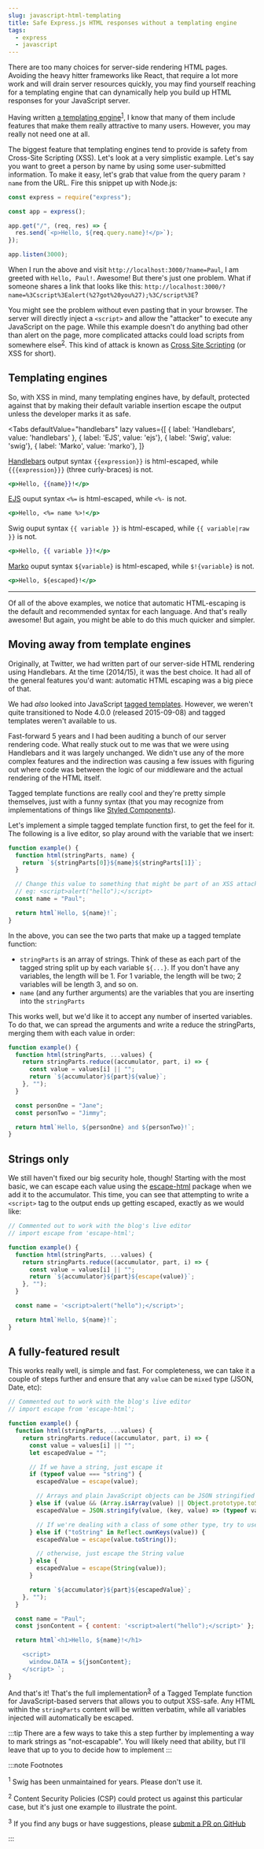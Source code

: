 ```yaml
---
slug: javascript-html-templating
title: Safe Express.js HTML responses without a templating engine
tags:
  - express
  - javascript
---
```



There are too many choices for server-side rendering HTML pages. Avoiding the heavy hitter frameworks like React, that require a lot more work and will drain server resources quickly, you may find yourself reaching for a templating engine that can dynamically help you build up HTML responses for your JavaScript server.

Having written [a templating engine](https://github.com/paularmstrong/swig)<sup>[1](#footnote-1)</sup>, I know that many of them include features that make them really attractive to many users. However, you may really not need one at all.

<!-- truncate -->

The biggest feature that templating engines tend to provide is safety from Cross-Site Scripting (XSS). Let's look at a very simplistic example. Let's say you want to greet a person by name by using some user-submitted information. To make it easy, let's grab that value from the query param `?name` from the URL. Fire this snippet up with Node.js:

```js
const express = require("express");

const app = express();

app.get("/", (req, res) => {
  res.send(`<p>Hello, ${req.query.name}!</p>`);
});

app.listen(3000);
```

When I run the above and visit `http://localhost:3000/?name=Paul`, I am greeted with `Hello, Paul!`. Awesome! But there's just one problem. What if someone shares a link that looks like this: `http://localhost:3000/?name=%3Cscript%3Ealert(%27got%20you%27);%3C/script%3E`?

You might see the problem without even pasting that in your browser. The server will directly inject a `<script>` and allow the "attacker" to execute any JavaScript on the page. While this example doesn't do anything bad other than alert on the page, more complicated attacks could load scripts from somewhere else<sup>[2](#footnote-2)</sup>. This kind of attack is known as [Cross Site Scripting](https://owasp.org/www-community/attacks/xss/) (or XSS for short).

## Templating engines

So, with XSS in mind, many templating engines have, by default, protected against that by making their default variable insertion escape the output unless the developer marks it as safe.

<Tabs
  defaultValue="handlebars"
  lazy
  values={[
    { label: 'Handlebars', value: 'handlebars' },
    { label: 'EJS', value: 'ejs'},
    { label: 'Swig', value: 'swig'},
    { label: 'Marko', value: 'marko'},
  ]}
>
  <TabItem value="handlebars">

[Handlebars](https://handlebarsjs.com/guide/#html-escaping) output syntax `{{expression}}` is html-escaped, while `{{{expression}}}` (three curly-braces) is not.

```handlebars
<p>Hello, {{name}}!</p>
```

  </TabItem>
  <TabItem value="ejs">

[EJS](https://ejs.co/#features) ouput syntax `<%=` is html-escaped, while `<%-` is not.

```handlebars
<p>Hello, <%= name %>!</p>
```

 </TabItem>
  <TabItem value="swig">

Swig ouput syntax `{{ variable }}` is html-escaped, while `{{ variable|raw }}` is not.

```handlebars
<p>Hello, {{ variable }}!</p>
```

 </TabItem>
  <TabItem value="marko">

[Marko](https://markojs.com/docs/syntax/) ouput syntax `${variable}` is html-escaped, while `$!{variable}` is not.

```handlebars
<p>Hello, ${escaped}!</p>
```

 </TabItem>
</Tabs>

---

Of all of the above examples, we notice that automatic HTML-escaping is the default and recommended syntax for each language. And that's really awesome! But again, you might be able to do this much quicker and simpler.

## Moving away from template engines

Originally, at Twitter, we had written part of our server-side HTML rendering using Handlebars. At the time (2014/15), it was the best choice. It had all of the general features you'd want: automatic HTML escaping was a big piece of that.

We had _also_ looked into JavaScript [tagged templates](https://developer.mozilla.org/en-US/docs/Web/JavaScript/Reference/Template_literals#Tagged_templates). However, we weren't quite transitioned to Node 4.0.0 (released 2015-09-08) and tagged templates weren't available to us.

Fast-forward 5 years and I had been auditing a bunch of our server rendering code. What really stuck out to me was that we were using Handlebars and it was largely unchanged. We didn't use any of the more complex features and the indirection was causing a few issues with figuring out where code was between the logic of our middleware and the actual rendering of the HTML itself.

Tagged template functions are really cool and they're pretty simple themselves, just with a funny syntax (that you may recognize from implementations of things like [Styled Components](https://styled-components.com/)).

Let's implement a simple tagged template function first, to get the feel for it. The following is a live editor, so play around with the variable that we insert:

```js live
function example() {
  function html(stringParts, name) {
    return `${stringParts[0]}${name}${stringParts[1]}`;
  }

  // Change this value to something that might be part of an XSS attack
  // eg: <script>alert("hello");</script>
  const name = "Paul";

  return html`Hello, ${name}!`;
}
```

In the above, you can see the two parts that make up a tagged template function:

- `stringParts` is an array of strings. Think of these as each part of the tagged string split up by each variable `${...}`. If you don't have any variables, the length will be 1. For 1 variable, the length will be two; 2 variables will be length 3, and so on.
- `name` (and any further arguments) are the variables that you are inserting into the `stringParts`

This works well, but we'd like it to accept any number of inserted variables. To do that, we can spread the arguments and write a reduce the stringParts, merging them with each value in order:

```js live
function example() {
  function html(stringParts, ...values) {
    return stringParts.reduce((accumulator, part, i) => {
      const value = values[i] || "";
      return `${accumulator}${part}${value}`;
    }, "");
  }

  const personOne = "Jane";
  const personTwo = "Jimmy";

  return html`Hello, ${personOne} and ${personTwo}!`;
}
```

## Strings only

We still haven't fixed our big security hole, though! Starting with the most basic, we can escape each value using the [escape-html](https://github.com/component/escape-html) package when we add it to the accumulator. This time, you can see that attempting to write a `<script>` tag to the output ends up getting escaped, exactly as we would like:

```js live
// Commented out to work with the blog's live editor
// import escape from 'escape-html';

function example() {
  function html(stringParts, ...values) {
    return stringParts.reduce((accumulator, part, i) => {
      const value = values[i] || "";
      return `${accumulator}${part}${escape(value)}`;
    }, "");
  }

  const name = '<script>alert("hello");</script>';

  return html`Hello, ${name}!`;
}
```

## A fully-featured result

This works really well, is simple and fast. For completeness, we can take it a couple of steps further and ensure that any `value` can be `mixed` type (JSON, Date, etc):

```js live
// Commented out to work with the blog's live editor
// import escape from 'escape-html';

function example() {
  function html(stringParts, ...values) {
    return stringParts.reduce((accumulator, part, i) => {
      const value = values[i] || "";
      let escapedValue = "";

      // If we have a string, just escape it
      if (typeof value === "string") {
        escapedValue = escape(value);

        // Arrays and plain JavaScript objects can be JSON stringified with a custom function to ensure each individual value gets escaped
      } else if (value && (Array.isArray(value) || Object.prototype.toString.call(value) === "[object Object]")) {
        escapedValue = JSON.stringify(value, (key, value) => (typeof value === "string" ? escape(value) : value));

        // If we're dealing with a class of some other type, try to use the `toString` method
      } else if ("toString" in Reflect.ownKeys(value)) {
        escapedValue = escape(value.toString());

        // otherwise, just escape the String value
      } else {
        escapedValue = escape(String(value));
      }

      return `${accumulator}${part}${escapedValue}`;
    }, "");
  }

  const name = "Paul";
  const jsonContent = { content: '<script>alert("hello");</script>' };

  return html`<h1>Hello, ${name}!</h1>

    <script>
      window.DATA = ${jsonContent};
    </script> `;
}
```

And that's it! That's the full implementation<sup>[3](#footnote-3)</sup> of a Tagged Template function for JavaScript-based servers that allows you to output XSS-safe. Any HTML within the `stringParts` content will be written verbatim, while all variables injected will automatically be escaped.

:::tip
There are a few ways to take this a step further by implementing a way to mark strings as "not-escapable". You will likely need that ability, but I'll leave that up to you to decide how to implement
:::

:::note Footnotes

<sup id="footnote-1">1</sup> Swig has been unmaintained for years. Please don't use it.
<br />

<sup id="footnote-2">2</sup> Content Security Policies (CSP) could protect us against this particular case, but it's just
one example to illustrate the point.
<br />

<sup id="footnote-3">3</sup> If you find any bugs or have suggestions, please <a href="https://github.com/paularmstrong/paularmstrong.dev/edit/main/blog/2020-12-22-javascript-html-templating.mdx">
  submit a PR on GitHub
</a>

:::
